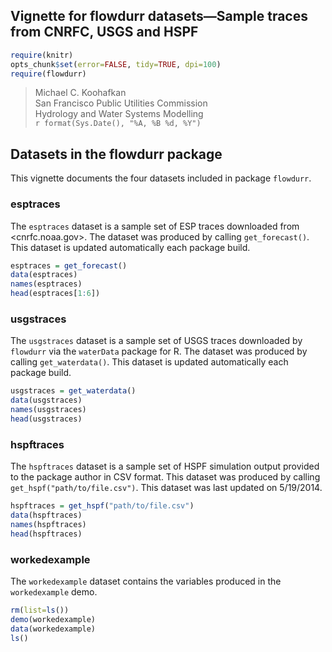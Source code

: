 %\VignetteEngine{knitr::knitr}
%\VignetteIndexEntry{flowdurr-datasets}

Vignette for flowdurr datasets---Sample traces from CNRFC, USGS and HSPF
------------------------------------------------------------------------
```{r setup, include=FALSE}
require(knitr)
opts_chunk$set(error=FALSE, tidy=TRUE, dpi=100)
require(flowdurr)
```
>Michael C. Koohafkan   
San Francisco Public Utilities Commission   
Hydrology and Water Systems Modelling   
`r format(Sys.Date(), "%A, %B %d, %Y")`   

Datasets in the flowdurr package
--------------------------------

This vignette documents the four datasets included in package `flowdurr`.

### esptraces
The `esptraces` dataset is a sample set of ESP traces downloaded from <cnrfc.noaa.gov>. The dataset was produced by calling `get_forecast()`. This dataset is updated automatically each package build.
```{r eval=c(2:4)}
esptraces = get_forecast()
data(esptraces)
names(esptraces)
head(esptraces[1:6])
```

### usgstraces
The `usgstraces` dataset is a sample set of USGS traces downloaded by `flowdurr` via the `waterData` package for R. The dataset was produced by calling `get_waterdata()`. This dataset is updated automatically each package build.
```{r eval=c(2:4)}
usgstraces = get_waterdata()
data(usgstraces)
names(usgstraces)
head(usgstraces)
```

### hspftraces
The `hspftraces` dataset is a sample set of HSPF simulation output provided to the package author in CSV format. This dataset was produced by calling `get_hspf("path/to/file.csv")`. This dataset was last updated on 5/19/2014.
```{r eval=c(2:4)}
hspftraces = get_hspf("path/to/file.csv")
data(hspftraces)
names(hspftraces)
head(hspftraces)
```

### workedexample
The `workedexample` dataset contains the variables produced in the `workedexample` demo.
```{r echo=c(2:4), eval=c(1,3:4)}
rm(list=ls())
demo(workedexample)
data(workedexample)
ls()
```
